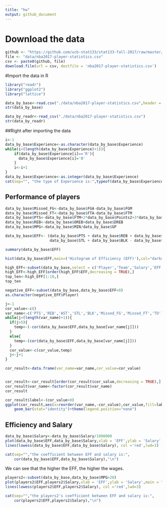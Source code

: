 ```yaml
---
title: "hw"
output: github_document
---
```


# Download the data

```r
github <- "https://github.com/ucb-stat133/stat133-fall-2017/raw/master/"
file <- "data/nba2017-player-statistics.csv"
csv <- paste0(github, file)
download.file(url = csv, destfile = 'nba2017-player-statistics.csv')
```

#Import the data in R

```r
library("readr")
library("ggplot2")
library("lattice")

data_by_base<-read.csv("./data/nba2017-player-statistics.csv",header = TRUE)
str(data_by_base)

data_by_readr<-read_csv("./data/nba2017-player-statistics.csv")
str(data_by_readr)
```

##Right after importing the data

```r
i<-1
data_by_base$Experience<-as.character(data_by_base$Experience)
while(i<(length(data_by_base$Experience)+1)){
    if(data_by_base$Experience[i]=='R'){
      data_by_base$Experience[i]='0'
    }
    i<-i+1
}
data_by_base$Experience<-as.integer(data_by_base$Experience)
cat(sep="", "the type of Experience is:",typeof(data_by_base$Experience),"\n")
```

## Performance of players

```r
data_by_base$Missed_FG<-data_by_base$FGA-data_by_base$FGM
data_by_base$Missed_FT<-data_by_base$FTA-data_by_base$FTM
data_by_base$PTS<-data_by_base$FTM+2*data_by_base$Points2+3*data_by_base$Points3
data_by_base$REB<-data_by_base$OREB+data_by_base$DREB
data_by_base$MPG<-data_by_base$MIN/data_by_base$GP

data_by_base$EFF<- (data_by_base$PTS + data_by_base$REB + data_by_base$AST + 
                    data_by_base$STL + data_by_base$BLK - data_by_base$Missed_FG -                         data_by_base$Missed_FT - data_by_base$TO)/data_by_base$GP

summary(data_by_base$EFF)

hist(data_by_base$EFF,main=('Histogram of Efficiency (EFF)'),col="darkmagenta")

high_EFF<-subset(data_by_base,select = c('Player','Team','Salary','EFF'))
high_EFF<-high_EFF[order(high_EFF$EFF,decreasing = TRUE),]
top_ten<-high_EFF[1:10,]
top_ten
```

```r
negative_EFF<-subset(data_by_base,data_by_base$EFF<0)
as.character(negative_EFF$Player)

j<-1
cor_value<-c()
var_name<-c('PTS','REB','AST','STL','BLK','Missed_FG','Missed_FT','TO')
while(j<(length(var_name)+1)){
  if(j>5){
    temp<-(-cor(data_by_base$EFF,data_by_base[var_name[j]]))
  }
  else{
    temp<-(cor(data_by_base$EFF,data_by_base[var_name[j]]))
  }
  cor_value<-c(cor_value,temp)
  j<-j+1
}

cor_result<-data.frame(var_name=var_name,cor_value=cor_value) 


cor_result<-cor_result[order(cor_result$cor_value,decreasing = TRUE),]
cor_result$var_name<-factor(cor_result$var_name)
cor_result

cor_result$label<-(cor_value>0)
ggplot(cor_result,aes(x=reorder(var_name,-cor_value),cor_value,fill=label))+
    geom_bar(stat="identity")+theme(legend.position="none")
```

## Efficiency and Salary

```r
data_by_base$Salary<-data_by_base$Salary/1000000
plot(data_by_base$EFF,data_by_base$Salary,xlab = 'EFF',ylab = 'Salary',main = "Scatterplot of EFF and Salary",cex=1,pch=19)
lines(lowess(data_by_base$EFF,data_by_base$Salary), col ='red',lwd=3)
```

```r
cat(sep="","the coefficient between EFF and salary is:",
    cor(data_by_base$EFF,data_by_base$Salary),"\n")
```

We can see that the higher the EFF, the higher the wages.
```r
players2<-subset(data_by_base,data_by_base$MPG>20)
plot(players2$EFF,players2$Salary,xlab = 'EFF',ylab = 'Salary',main = "players2's Scatterplot of EFF and Salary",cex=1,pch=19)
lines(lowess(players2$EFF,players2$Salary), col ='red',lwd=3)
```

```r
cat(sep="","the players2's coefficient between EFF and salary is:",
    cor(players2$EFF,players2$Salary),"\n")
```

